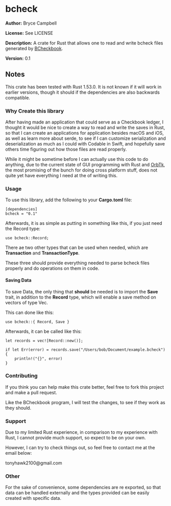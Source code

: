 =bcheck=

'''Author:''' Bryce Campbell

'''License:''' See LICENSE

'''Description:''' A crate for Rust that allows one to read and write bcheck files generated by <a href="https://github.com/bryceac/BCheckbook">BCheckbook</a>.

'''Version:''' 0.1

==Notes==

This crate has been tested with Rust 1.53.0. It is not known if it will work in earlier versions, though it should if the dependencies are also backwards compatible.

===Why Create this library===

After having made an application that could serve as a Checkbook ledger, I thought it would be nice to create a way to read and write the saves in Rust, 
so that I can create an applications for application besides macOS and iOS, as well as learn more about serde, to see if I can 
customize serialization and deserialization as much as I could with Codable in Swift, and hopefully save others time figuring out how those files are read properly.

While it might be sometime before I can actually use this code to do anything, due to the current state of GUI programming with Rust 
and <a href="https://github.com/redox-os/orbtk">OrbTk</a>, the most promising of the bunch for doing cross platform stuff, does not quite 
yet have everything I need at the of writing this.

===Usage===

To use this library, add the following to your <strong>Cargo.toml</strong> file:

<pre>
[dependencies]
bcheck = "0.1"
</pre>

Afterwards, it is as simple as putting in something like this, if you just need the Record type:

<pre>
use bcheck::Record;
</pre>

There ae two other types that can be used when needed, which are <strong>Transaction</strong> and <strong>TransactionType</strong>.

These three should provide everything needed to parse bcheck files properly and do operations on them in code.

====Saving Data====

To save Data, the only thing that <strong>should</strong> be needed is to import the <strong>Save</strong> trait, in addition to the <strong>Record</strong> type, which will enable a save method on vectors of type Vec<Record>.

This can done like this:

<pre>
use bcheck::{ Record, Save }
</pre>

Afterwards, it can be called like this:

<pre>
let records = vec![Record::new()];

if let Err(error) = records.save("/Users/bob/Document/example.bcheck") {
    println!("{}", error)
}
</pre>

===Contributing===

If you think you can help make this crate better, feel free to fork this project and make a pull request.

Like the BCheckbook program, I will test the changes, to see if they work as they should.

===Support===

Due to my limited Rust experience, in comparison to my experience with Rust, I cannot provide much support, 
so expect to be on your own.

However, I can try to check things out, so feel free to contact me at the email below:

tonyhawk2100@gmail.com

===Other===

For the sake of convenience, some dependencies are re exported, so that data can be handled externally and the types provided can be easily created with specific data.
